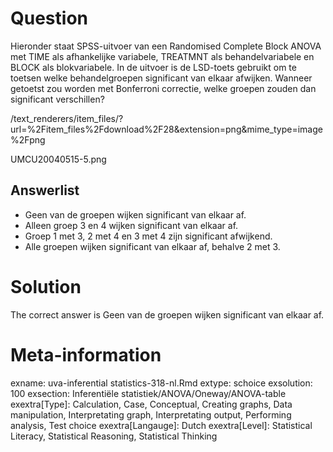 Question
========

Hieronder staat SPSS-uitvoer van een Randomised Complete Block ANOVA met TIME als afhankelijke variabele, TREATMNT als behandelvariabele en BLOCK als blokvariabele. In de uitvoer is de LSD-toets gebruikt om te toetsen welke behandelgroepen significant van elkaar afwijken. Wanneer getoetst zou worden met Bonferroni correctie, welke groepen zouden dan significant verschillen? 

 /text_renderers/item_files/?url=%2Fitem_files%2Fdownload%2F28&extension=png&mime_type=image%2Fpng 

 UMCU20040515-5.png 

Answerlist
----------
* Geen van de groepen wijken significant van elkaar af.
* Alleen groep 3 en 4 wijken significant van elkaar af.
* Groep 1 met 3, 2 met 4 en 3 met 4 zijn significant afwijkend.
* Alle groepen wijken significant van elkaar af, behalve 2 met 3.

Solution
========

The correct answer is  Geen van de groepen wijken significant van elkaar af. 

Meta-information
================
exname: uva-inferential statistics-318-nl.Rmd 
extype: schoice 
exsolution: 100 
exsection: Inferentiële statistiek/ANOVA/Oneway/ANOVA-table
exextra[Type]: Calculation, Case, Conceptual, Creating graphs, Data manipulation, Interpretating graph, Interpretating output, Performing analysis, Test choice 
exextra[Langauge]: Dutch 
exextra[Level]: Statistical Literacy, Statistical Reasoning, Statistical Thinking 
